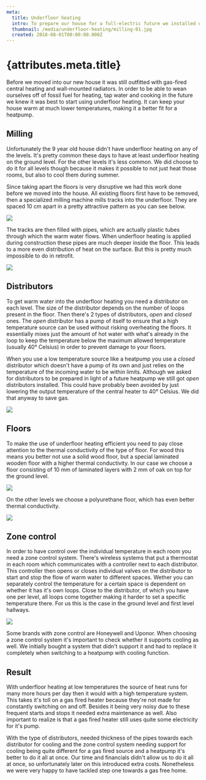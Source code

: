 ```yaml
---
meta:
  title: Underfloor heating
  intro: To prepare our house for a full-electric future we installed underfloor heating on all levels.
  thumbnail: /media/underfloor-heating/milling-01.jpg
  created: 2018-08-01T00:00:00.000Z
---
```


# {attributes.meta.title}

Before we moved into our new house it was still outfitted with gas-fired central heating and wall-mounted radiators. In order to be able to wean ourselves off of fossil fuel for heating, tap water and cooking in the future we knew it was best to start using underfloor heating. It can keep your house warm at much lower temperatures, making it a better fit for a heatpump.

## Milling

Unfortunately the 9 year old house didn't have underfloor heating on any of the levels. It's pretty common these days to have at least underfloor heating on the ground level. For the other levels it's less common. We did choose to do it for all levels though because it makes it possible to not just heat those rooms, but also to cool them during summer.

Since taking apart the floors is very disruptive we had this work done before we moved into the house. All existing floors first have to be removed, then a specialized milling machine mills tracks into the underfloor. They are spaced 10 cm apart in a pretty attractive pattern as you can see below.

![](/media/underfloor-heating/milling-01.jpg)

The tracks are then filled with pipes, which are actually plastic tubes through which the warm water flows. When underfloor heating is applied during construction these pipes are much deeper inside the floor. This leads to a more even distribution of heat on the surface. But this is pretty much impossible to do in retrofit.

![](/media/underfloor-heating/milling-02.jpg)

## Distributors

To get warm water into the underfloor heating you need a distributor on each level. The size of the distributor depends on the number of loops present in the floor. Then there's 2 types of distributors, _open_ and _closed_ ones. The _open_ distributor has a pump of itself to ensure that a high temperature source can be used without risking overheating the floors. It essentially mixes just the amount of hot water with what's already in the loop to keep the temperature below the maximum allowed temperature (usually 40° Celsius) in order to prevent damage to your floors.

When you use a low temperature source like a heatpump you use a _closed_ distributor which doesn't have a pump of its own and just relies on the temperature of the incoming water to be within limits. Although we asked for distributors to be prepared in light of a future heatpump we still got _open_ distributors installed. This could have probably been avoided by just lowering the output temperature of the central heater to 40° Celsius. We did that anyway to save gas.

![](/media/underfloor-heating/distributor-01.jpg)

## Floors

To make the use of underfloor heating efficient you need to pay close attention to the thermal conductivity of the type of floor. For wood this means you better not use a solid wood floor, but a special laminated wooden floor with a higher thermal conductivity. In our case we choose a floor consisting of 10 mm of laminated layers with 2 mm of oak on top for the ground level.

![](/media/underfloor-heating/floor-01.jpg)

On the other levels we choose a polyurethane floor, which has even better thermal conductivity.

![](/media/underfloor-heating/floor-02.jpg)

## Zone control

In order to have control over the individual temperature in each room you need a zone control system. There's wireless systems that put a thermostat in each room which communicates with a controller next to each distributor. This controller then opens or closes individual valves on the distributor to start and stop the flow of warm water to different spaces. Wether you can separately control the temperature for a certain space is dependent on whether it has it's own loops. Close to the distributor, of which you have one per level, all loops come together making it harder to set a specific temperature there. For us this is the case in the ground level and first level hallways.

![](/media/underfloor-heating/zone-control-01.jpg)

Some brands with zone control are Honeywell and Uponor. When choosing a zone control system it's important to check whether it supports cooling as well. We initially bought a system that didn't support it and had to replace it completely when switching to a heatpump with cooling function.

## Result

With underfloor heating at low temperatures the source of heat runs for many more hours per day then it would with a high temperature system. This takes it's toll on a gas fired heater because they're not made for constantly switching on and off. Besides it being very noisy due to these frequent starts and stops it needed extra maintenance as well. Also important to realize is that a gas fired heater still uses quite some electricity for it's pump.

With the type of distributors, needed thickness of the pipes towards each distributor for cooling and the zone control system needing support for cooling being quite different for a gas fired source and a heatpump it's better to do it all at once. Our time and financials didn't allow us to do it all at once, so unfortunately later on this introduced extra costs. Nonetheless we were very happy to have tackled step one towards a gas free home.